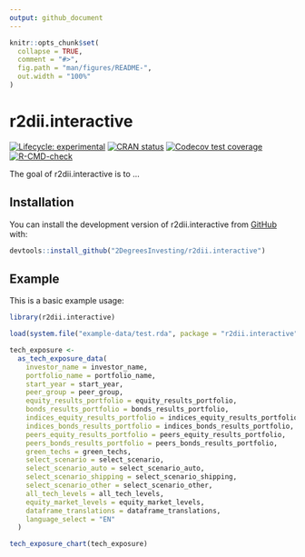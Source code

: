 ```yaml
---
output: github_document
---
```


<!-- README.md is generated from README.Rmd. Please edit that file -->

```r
knitr::opts_chunk$set(
  collapse = TRUE,
  comment = "#>",
  fig.path = "man/figures/README-",
  out.width = "100%"
)
```

# r2dii.interactive

<!-- badges: start -->
[![Lifecycle: experimental](https://img.shields.io/badge/lifecycle-experimental-orange.svg)](https://www.tidyverse.org/lifecycle/#experimental)
[![CRAN status](https://www.r-pkg.org/badges/version/r2dii.interactive)](https://CRAN.R-project.org/package=r2dii.interactive)
[![Codecov test coverage](https://codecov.io/gh/2DegreesInvesting/r2dii.interactive/branch/master/graph/badge.svg)](https://codecov.io/gh/2DegreesInvesting/r2dii.interactive?branch=master)
[![R-CMD-check](https://github.com/2DegreesInvesting/r2dii.interactive/workflows/R-CMD-check/badge.svg)](https://github.com/2DegreesInvesting/r2dii.interactive/actions)
<!-- badges: end -->

The goal of r2dii.interactive is to ...

## Installation

<!--
You can install the released version of r2dii.interactive from [CRAN](https://CRAN.R-project.org) with:

``` r
install.packages("r2dii.interactive")
```
-->

You can install the development version of r2dii.interactive from [GitHub](https://github.com/2DegreesInvesting/r2dii.interactive) with:

``` r
devtools::install_github("2DegreesInvesting/r2dii.interactive")
```

## Example

This is a basic example usage:

```r
library(r2dii.interactive)

load(system.file("example-data/test.rda", package = "r2dii.interactive"))

tech_exposure <-
  as_tech_exposure_data(
    investor_name = investor_name,
    portfolio_name = portfolio_name,
    start_year = start_year,
    peer_group = peer_group,
    equity_results_portfolio = equity_results_portfolio,
    bonds_results_portfolio = bonds_results_portfolio,
    indices_equity_results_portfolio = indices_equity_results_portfolio,
    indices_bonds_results_portfolio = indices_bonds_results_portfolio,
    peers_equity_results_portfolio = peers_equity_results_portfolio,
    peers_bonds_results_portfolio = peers_bonds_results_portfolio,
    green_techs = green_techs,
    select_scenario = select_scenario,
    select_scenario_auto = select_scenario_auto,
    select_scenario_shipping = select_scenario_shipping,
    select_scenario_other = select_scenario_other,
    all_tech_levels = all_tech_levels,
    equity_market_levels = equity_market_levels,
    dataframe_translations = dataframe_translations,
    language_select = "EN"
  )

tech_exposure_chart(tech_exposure)
```
